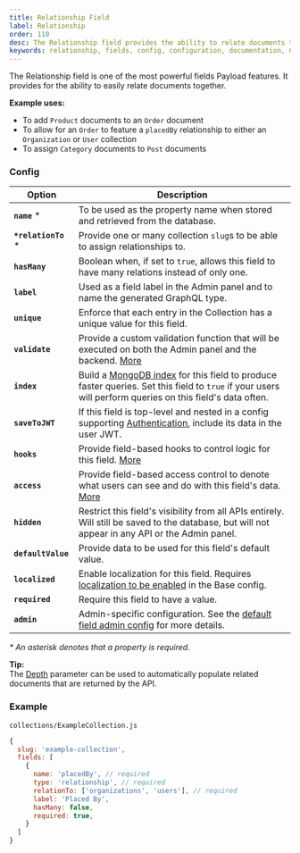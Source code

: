 ```yaml
---
title: Relationship Field
label: Relationship
order: 110
desc: The Relationship field provides the ability to relate documents together. Learn how to use Relationship fields, see examples and options.
keywords: relationship, fields, config, configuration, documentation, Content Management System, cms, headless, javascript, node, react, express
---
```


<Banner>
  The Relationship field is one of the most powerful fields Payload features. It
  provides for the ability to easily relate documents together.
</Banner>

**Example uses:**

- To add `Product` documents to an `Order` document
- To allow for an `Order` to feature a `placedBy` relationship to either an `Organization` or `User` collection
- To assign `Category` documents to `Post` documents

### Config

| Option               | Description                                                                                                                                                                                         |
| -------------------- | --------------------------------------------------------------------------------------------------------------------------------------------------------------------------------------------------- |
| **`name`** \*        | To be used as the property name when stored and retrieved from the database.                                                                                                                        |
| **`*relationTo`** \* | Provide one or many collection `slug`s to be able to assign relationships to.                                                                                                                       |
| **`hasMany`**        | Boolean when, if set to `true`, allows this field to have many relations instead of only one.                                                                                                       |
| **`label`**          | Used as a field label in the Admin panel and to name the generated GraphQL type.                                                                                                                    |
| **`unique`**         | Enforce that each entry in the Collection has a unique value for this field.                                                                                                                        |
| **`validate`**       | Provide a custom validation function that will be executed on both the Admin panel and the backend. [More](/docs/fields/overview#validation)                                                        |
| **`index`**          | Build a [MongoDB index](https://docs.mongodb.com/manual/indexes/) for this field to produce faster queries. Set this field to `true` if your users will perform queries on this field's data often. |
| **`saveToJWT`**      | If this field is top-level and nested in a config supporting [Authentication](/docs/authentication/config), include its data in the user JWT.                                                       |
| **`hooks`**          | Provide field-based hooks to control logic for this field. [More](/docs/fields/overview#field-level-hooks)                                                                                          |
| **`access`**         | Provide field-based access control to denote what users can see and do with this field's data. [More](/docs/fields/overview#field-level-access-control)                                             |
| **`hidden`**         | Restrict this field's visibility from all APIs entirely. Will still be saved to the database, but will not appear in any API or the Admin panel.                                                    |
| **`defaultValue`**   | Provide data to be used for this field's default value.                                                                                                                                             |
| **`localized`**      | Enable localization for this field. Requires [localization to be enabled](/docs/configuration/localization) in the Base config.                                                                     |
| **`required`**       | Require this field to have a value.                                                                                                                                                                 |
| **`admin`**          | Admin-specific configuration. See the [default field admin config](/docs/fields/overview#admin-config) for more details.                                                                            |

_\* An asterisk denotes that a property is required._

<Banner type="success">
  <strong>Tip:</strong>
  <br />
  The <a href="/docs/getting-started/concepts#depth">Depth</a> parameter can be
  used to automatically populate related documents that are returned by the API.
</Banner>

### Example

`collections/ExampleCollection.js`

```js
{
  slug: 'example-collection',
  fields: [
    {
      name: 'placedBy', // required
      type: 'relationship', // required
      relationTo: ['organizations', 'users'], // required
      label: 'Placed By',
      hasMany: false,
      required: true,
    }
  ]
}

```
